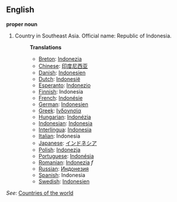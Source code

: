 ==English==

'''proper noun'''

# Country in Southeast Asia. Official name: Republic of Indonesia.
#:'''Translations'''
#:*[[Breton]]: [[Indonezia]]
#:*[[Chinese]]: [[印度尼西亚]]
#:*[[Danish]]: [[Indonesien]]
#:*[[Dutch]]: [[Indonesië]]
#:*[[Esperanto]]: [[Indonezio]]
#:*[[Finnish]]: Indonesia
#:*[[French]]: [[Indonésie]]
#:*[[German]]: [[Indonesien]]
#:*[[Greek]]: [[Ινδονησία]]
#:*[[Hungarian]]: [[Indonézia]]
#:*[[Indonesian]]: [[Indonesia]]
#:*[[Interlingua]]: [[Indonesia]]
#:*[[Italian]]: Indonesia
#:*[[Japanese]]: [[インドネシア]]
#:*[[Polish]]: [[Indonezja]]
#:*[[Portuguese]]: [[Indonésia]]
#:*[[Romanian]]: [[Indonezia]] ''f''
#:*[[Russian]]: [[Индонезия]]
#:*[[Spanish]]: Indonesia
#:*[[Swedish]]: [[Indonesien]]

''See'': [[Countries of the world]]